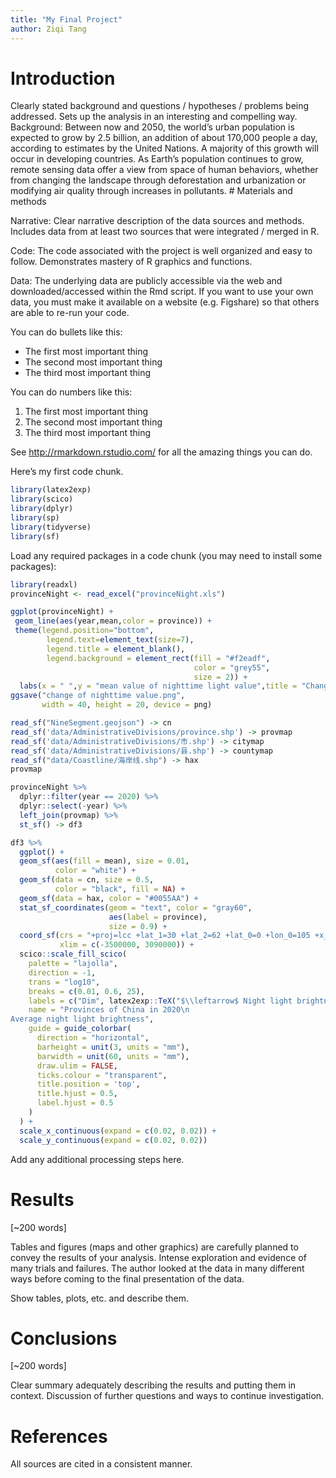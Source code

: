 ```yaml
---
title: "My Final Project"
author: Ziqi Tang
---
```


# Introduction

Clearly stated background and questions / hypotheses / problems being addressed. Sets up the analysis in an interesting and compelling way.
Background:
Between now and 2050, the world’s urban population is expected to grow by 2.5 billion, an addition of about 170,000 people a day, according to estimates by the United Nations. A majority of this growth will occur in developing countries. As Earth’s population continues to grow, remote sensing data offer a view from space of human behaviors, whether from changing the landscape through deforestation and urbanization or modifying air quality through increases in pollutants. 
# Materials and methods

Narrative: Clear narrative description of the data sources and methods. Includes data from at least two sources that were integrated / merged in R.

Code: The code associated with the project is well organized and easy to follow. Demonstrates mastery of R graphics and functions.

Data: The underlying data are publicly accessible via the web and downloaded/accessed within the Rmd script. If you want to use your own data, you must make it available on a website (e.g. Figshare) so that others are able to re-run your code.

You can do bullets like this:

* The first most important thing
* The second most important thing
* The third most important thing

You can do numbers like this:

1. The first most important thing
2. The second most important thing
3. The third most important thing

See [http://rmarkdown.rstudio.com/](http://rmarkdown.rstudio.com/) for all the amazing things you can do.


Here's my first code chunk.
```r
library(latex2exp)
library(scico)
library(dplyr)
library(sp)
library(tidyverse)
library(sf)
```

Load any required packages in a code chunk (you may need to install some packages):

```r
library(readxl)
provinceNight <- read_excel("provinceNight.xls")
```


```r
ggplot(provinceNight) +
 geom_line(aes(year,mean,color = province)) +
 theme(legend.position="bottom",
        legend.text=element_text(size=7),
        legend.title = element_blank(),
        legend.background = element_rect(fill = "#f2eadf",
                                         color = "grey55",
                                         size = 2)) +
  labs(x = " ",y = "mean value of nighttime light value",title = "Changes of nighttime average lighting values in China's provinces")
ggsave("change of nighttime value.png", 
       width = 40, height = 20, device = png)

```
```r
read_sf("NineSegment.geojson") -> cn
read_sf('data/AdministrativeDivisions/province.shp') -> provmap
read_sf('data/AdministrativeDivisions/市.shp') -> citymap
read_sf('data/AdministrativeDivisions/县.shp') -> countymap
read_sf("data/Coastline/海岸线.shp") -> hax
provmap
```
```r
provinceNight %>% 
  dplyr::filter(year == 2020) %>% 
  dplyr::select(-year) %>% 
  left_join(provmap) %>% 
  st_sf() -> df3

df3 %>% 
  ggplot() + 
  geom_sf(aes(fill = mean), size = 0.01, 
          color = "white") + 
  geom_sf(data = cn, size = 0.5, 
          color = "black", fill = NA) +
  geom_sf(data = hax, color = "#0055AA") + 
  stat_sf_coordinates(geom = "text", color = "gray60",
                      aes(label = province),
                      size = 0.9) +
  coord_sf(crs = "+proj=lcc +lat_1=30 +lat_2=62 +lat_0=0 +lon_0=105 +x_0=0 +y_0=0 +ellps=krass +units=m +no_defs",
           xlim = c(-3500000, 3090000)) + 
  scico::scale_fill_scico(
    palette = "lajolla",
    direction = -1,
    trans = "log10",
    breaks = c(0.01, 0.6, 25),
    labels = c("Dim", latex2exp::TeX("$\\leftarrow$ Night light brightness  $\\rightarrow$"), "Bright"),
    name = "Provinces of China in 2020\n
Average night light brightness",
    guide = guide_colorbar(
      direction = "horizontal",
      barheight = unit(3, units = "mm"),
      barwidth = unit(60, units = "mm"),
      draw.ulim = FALSE,
      ticks.colour = "transparent",
      title.position = 'top',
      title.hjust = 0.5,
      label.hjust = 0.5
    )
  ) + 
  scale_x_continuous(expand = c(0.02, 0.02)) +
  scale_y_continuous(expand = c(0.02, 0.02))
```


Add any additional processing steps here.

# Results

[~200 words]

Tables and figures (maps and other graphics) are carefully planned to convey the results of your analysis. Intense exploration and evidence of many trials and failures. The author looked at the data in many different ways before coming to the final presentation of the data.

Show tables, plots, etc. and describe them.

# Conclusions

[~200 words]

Clear summary adequately describing the results and putting them in context. Discussion of further questions and ways to continue investigation.

# References

All sources are cited in a consistent manner.
